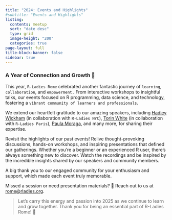 ```yaml
---
title: "2024: Events and Highlights"
#subtitle: "Events and Highlights"
listing:
  contents: meetup
  sort: "date desc"
  type: grid
  image-height: "200"
  categories: true
page-layout: full
title-block-banner: false
sidebar: true
---
```


### A Year of Connection and Growth 🌟

This year, `R-Ladies Rome` celebrated another fantastic journey of `learning`, `collaboration`, and `empowerment.` From interactive workshops to insightful talks, our events focused on R programming, data science, and technology, fostering a `vibrant community of learners and professionals`.

We extend our heartfelt gratitude to our amazing speakers, including [Hadley Wickham](https://rladiesrome.org/talks/2024/meetup/05242024/) (in collaboration with `R-Ladies NYC`), [Torin White](https://rladiesrome.org/talks/2024/meetup/01162024/) (in collaboration with `R-Ladies Paris`), [Paula Moraga](https://rladiesrome.org/talks/2024/meetup/04162024/), and many more, for sharing their expertise. 

Revisit the highlights of our past events! Relive thought-provoking discussions, hands-on workshops, and inspiring presentations that defined our gatherings. Whether you're a beginner or an experienced R user, there's always something new to discover. Watch the recordings and be inspired by the incredible insights shared by our speakers and community members.

A big thank you to our engaged community for your enthusiasm and support, which made each event truly memorable.

Missed a session or need presentation materials? 📮 Reach out to us at <rome@rladies.org>.

> Let’s carry this energy and passion into 2025 as we continue to learn and grow together. Thank you for being an essential part of R-Ladies Rome! 💜